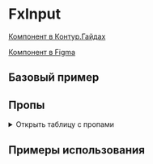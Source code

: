 
<Meta of={FxInputStories} />

# FxInput

[Компонент в Контур.Гайдах](https://guides.kontur.ru/components/input-fields/input/#11)

[Компонент в Figma](https://www.figma.com/file/87ScqxPzJpF9DcVBNYWOjM/%E2%9A%A1-Kontur-UI-Modern-Layout?node-id=203%3A1602)

<Description />

## Базовый пример

<Primary />

## Пропы

<details>
  <summary>Открыть таблицу с пропами</summary>
  <Controls />
</details>

## Примеры использования

<Stories title="" includePrimary={false} />

